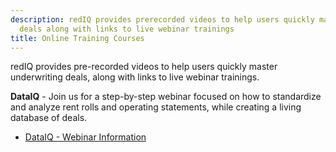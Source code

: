 ```yaml
---
description: redIQ provides prerecorded videos to help users quickly master underwriting
  deals along with links to live webinar trainings
title: Online Training Courses
---
```


redIQ provides pre-recorded videos to help users quickly master underwriting deals, along with links to live webinar trainings.


**DataIQ** - Join us for a step-by-step webinar focused on how to standardize and analyze rent rolls and operating statements, while creating a living database of deals.  


* [DataIQ - Webinar Information](https://radix.zoom.us/webinar/register/WN_xt53isEzScali6zJDiJw-g?_ics=1741103818708&irclickid=~0QX3W38db~fcdhba~-gmd67XOSPQLJzBxrmopfgea3VMHApg930Q&_gl=1*7xhfc*_gcl_au*MTg2MDIwNDQxOS4xNzQwNjkwMTAy*_ga*MTMyMTQ3NzU2OS4xNzQxMTAxNDc2*_ga_L8TBF28DDX*MTc0MTEwMzUyMS4yLjEuMTc0MTEwMzgxOS4wLjAuMA#/registration)